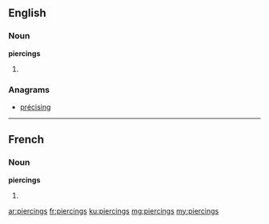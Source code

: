 ==English==

===Noun===
'''piercings'''

# {{plural of|piercing}}

===Anagrams===
* [[précising#English|précising]]

----

==French==

===Noun===
'''piercings''' {{m-p}}

# {{plural of|piercing|lang=fr}}

[[ar:piercings]]
[[fr:piercings]]
[[ku:piercings]]
[[mg:piercings]]
[[my:piercings]]